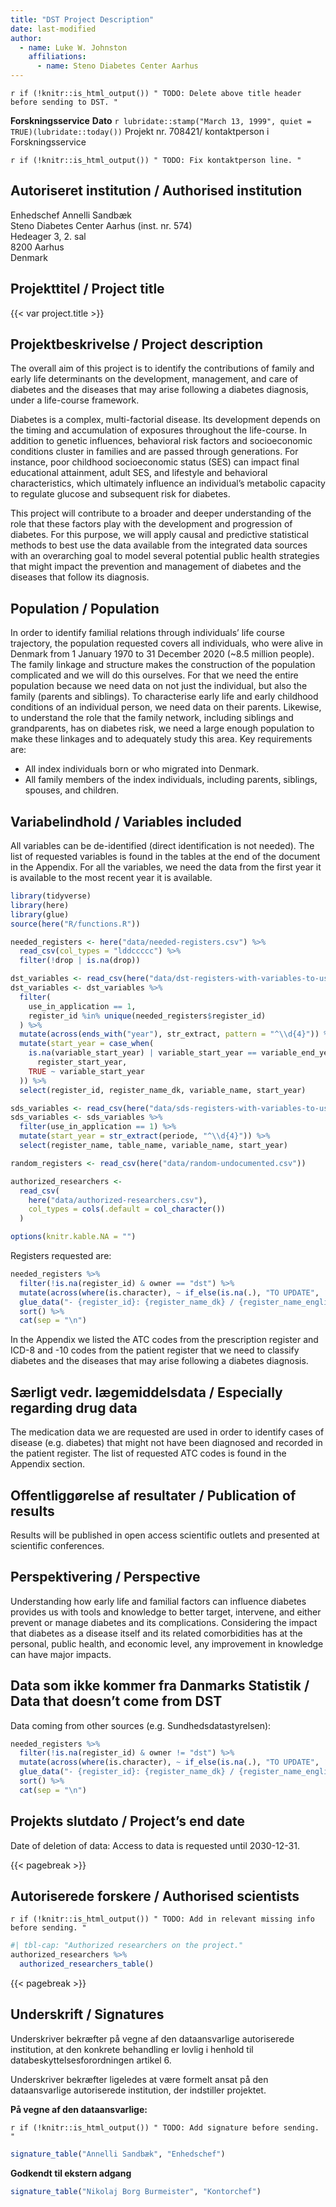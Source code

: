 ```yaml
---
title: "DST Project Description"
date: last-modified
author:
  - name: Luke W. Johnston
    affiliations: 
      - name: Steno Diabetes Center Aarhus
---
```


`r if (!knitr::is_html_output()) " TODO: Delete above title header before sending to DST. "`

**Forskningsservice** **Dato**
`r lubridate::stamp("March 13, 1999", quiet = TRUE)(lubridate::today())`
Projekt nr. 708421/ kontaktperson i Forskningsservice

`r if (!knitr::is_html_output()) " TODO: Fix kontaktperson line. "`

## Autoriseret institution / Authorised institution

| Enhedschef Annelli Sandbæk
| Steno Diabetes Center Aarhus (inst. nr. 574)
| Hedeager 3, 2. sal
| 8200 Aarhus
| Denmark

## Projekttitel / Project title

{{< var project.title >}}

## Projektbeskrivelse / Project description

The overall aim of this project is to identify the contributions of
family and early life determinants on the development, management, and
care of diabetes and the diseases that may arise following a diabetes
diagnosis, under a life-course framework.

Diabetes is a complex, multi-factorial disease. Its development depends
on the timing and accumulation of exposures throughout the life-course.
In addition to genetic influences, behavioral risk factors and
socioeconomic conditions cluster in families and are passed through
generations. For instance, poor childhood socioeconomic status (SES) can
impact final educational attainment, adult SES, and lifestyle and
behavioral characteristics, which ultimately influence an individual's
metabolic capacity to regulate glucose and subsequent risk for diabetes.

This project will contribute to a broader and deeper understanding of
the role that these factors play with the development and progression of
diabetes. For this purpose, we will apply causal and predictive
statistical methods to best use the data available from the integrated
data sources with an overarching goal to model several potential public
health strategies that might impact the prevention and management of
diabetes and the diseases that follow its diagnosis.

## Population / Population

In order to identify familial relations through individuals' life course
trajectory, the population requested covers all individuals, who were
alive in Denmark from 1 January 1970 to 31 December 2020 (\~8.5 million
people). The family linkage and structure makes the construction of the
population complicated and we will do this ourselves. For that we need
the entire population because we need data on not just the individual,
but also the family (parents and siblings). To characterise early life
and early childhood conditions of an individual person, we need data on
their parents. Likewise, to understand the role that the family network,
including siblings and grandparents, has on diabetes risk, we need a
large enough population to make these linkages and to adequately study
this area. Key requirements are:

-   All index individuals born or who migrated into Denmark.
-   All family members of the index individuals, including parents,
    siblings, spouses, and children.

## Variabelindhold / Variables included

All variables can be de-identified (direct identification is not
needed). The list of requested variables is found in the tables at the
end of the document in the Appendix. For all the variables, we need the
data from the first year it is available to the most recent year it is
available.

```r
library(tidyverse)
library(here)
library(glue)
source(here("R/functions.R"))

needed_registers <- here("data/needed-registers.csv") %>%
  read_csv(col_types = "lddccccc") %>%
  filter(!drop | is.na(drop))

dst_variables <- read_csv(here("data/dst-registers-with-variables-to-use.csv"))
dst_variables <- dst_variables %>%
  filter(
    use_in_application == 1,
    register_id %in% unique(needed_registers$register_id)
  ) %>%
  mutate(across(ends_with("year"), str_extract, pattern = "^\\d{4}")) %>%
  mutate(start_year = case_when(
    is.na(variable_start_year) | variable_start_year == variable_end_year ~
      register_start_year,
    TRUE ~ variable_start_year
  )) %>%
  select(register_id, register_name_dk, variable_name, start_year)

sds_variables <- read_csv(here("data/sds-registers-with-variables-to-use.csv"))
sds_variables <- sds_variables %>%
  filter(use_in_application == 1) %>%
  mutate(start_year = str_extract(periode, "^\\d{4}")) %>%
  select(register_name, table_name, variable_name, start_year)

random_registers <- read_csv(here("data/random-undocumented.csv"))

authorized_researchers <-
  read_csv(
    here("data/authorized-researchers.csv"),
    col_types = cols(.default = col_character())
  )

options(knitr.kable.NA = "")
```

Registers requested are:

```r
needed_registers %>%
  filter(!is.na(register_id) & owner == "dst") %>%
  mutate(across(where(is.character), ~ if_else(is.na(.), "TO UPDATE", .))) %>%
  glue_data("- {register_id}: {register_name_dk} / {register_name_english}") %>%
  sort() %>%
  cat(sep = "\n")
```

In the Appendix we listed the ATC codes from the prescription register
and ICD-8 and -10 codes from the patient register that we need to
classify diabetes and the diseases that may arise following a diabetes
diagnosis.

<!-- Please also include information on external data or own survey data if such -->

<!-- data is part of the project. In such cases please include approval from the -->

<!-- Danish Protection Agency. -->

## Særligt vedr. lægemiddelsdata / Especially regarding drug data

The medication data we are requested are used in order to identify cases
of disease (e.g. diabetes) that might not have been diagnosed and
recorded in the patient register. The list of requested ATC codes is
found in the Appendix section.

```{=html}
<!--
Only to be filled in if the project is to use drug data. Research projects that
must use data from the Medicines Database must be approved by the Danish Health
and Medicines Authority. The approval process takes place via a contact person
in Forskningsservice. Drug data may only be used for the purpose described in
this project setting. If drug data is to be used for other purposes, a renewed
approval from the Danish Health and Medicines Authority is required.
-->
```
## Offentliggørelse af resultater / Publication of results

Results will be published in open access scientific outlets and
presented at scientific conferences.

## Perspektivering / Perspective

Understanding how early life and familial factors can influence diabetes
provides us with tools and knowledge to better target, intervene, and
either prevent or manage diabetes and its complications. Considering the
impact that diabetes as a disease itself and its related comorbidities
has at the personal, public health, and economic level, any improvement
in knowledge can have major impacts.

<!-- A description of what knowledge of societal relevance this study can contribute. -->

## Data som ikke kommer fra Danmarks Statistik / Data that doesn't come from DST

Data coming from other sources (e.g. Sundhedsdatastyrelsen):

```{=html}
<!--
List cohorts:

- Diet, Cancer, and Health study. Next Generation Study
- ADDITION, ADDITION-PRO cohort studies
    - Some ideas: Family characteristics and diabetes control.
- Inter99
- CORE Trial (Check your health study. This is a household intervention)
- The Danish National Health survey (2010, 2013 and 2017)
    - See: https://www.danishhealthdata.com/find-health-data/Danskernes-sundhed Data
    administrator: National Institute of Public Health, SDU, application here:
    http://www.danskernessundhed.dk/Spoergeskema
-->
```
```r
needed_registers %>%
  filter(!is.na(register_id) & owner != "dst") %>%
  mutate(across(where(is.character), ~ if_else(is.na(.), "TO UPDATE", .))) %>%
  glue_data("- {register_id}: {register_name_dk} / {register_name_english}") %>%
  sort() %>%
  cat(sep = "\n")
```

## Projekts slutdato / Project's end date

Date of deletion of data: Access to data is requested until 2030-12-31.

{{< pagebreak >}}

## Autoriserede forskere / Authorised scientists

`r if (!knitr::is_html_output()) " TODO: Add in relevant missing info before sending. "`

```r
#| tbl-cap: "Authorized researchers on the project."
authorized_researchers %>%
  authorized_researchers_table()
```

{{< pagebreak >}}

## Underskrift / Signatures

Underskriver bekræfter på vegne af den dataansvarlige autoriserede
institution, at den konkrete behandling er lovlig i henhold til
databeskyttelsesforordningen artikel 6.

Underskriver bekræfter ligeledes at være formelt ansat på den
dataansvarlige autoriserede institution, der indstiller projektet.

**På vegne af den dataansvarlige:**

`r if (!knitr::is_html_output()) " TODO: Add signature before sending. "`

```r
signature_table("Annelli Sandbæk", "Enhedschef")
```

**Godkendt til ekstern adgang**

```r
signature_table("Nikolaj Borg Burmeister", "Kontorchef")
```
